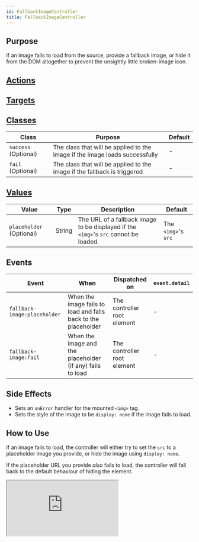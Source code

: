 ```yaml
---
id: FallbackImageController
title: FallbackImageController
---
```




## Purpose

If an image fails to load from the source, provide a fallback image, or hide it from the DOM altogether to prevent the unsightly little broken-image icon.


## [Actions](https://stimulus.hotwire.dev/reference/actions)
<NoActions/>

## [Targets](https://stimulus.hotwire.dev/reference/targets)
<NoTargets/>

## [Classes](https://stimulus.hotwire.dev/reference/classes)

| Class                | Purpose                                                                     | Default |
|----------------------|-----------------------------------------------------------------------------|---------|
| `success` (Optional) | The class that will be applied to the image if the image loads successfully | -       |
| `fail` (Optional)    | The class that will be applied to the image if the fallback is triggered    | -       |


## [Values](https://stimulus.hotwire.dev/reference/values)

| Value                    | Type   | Description                                                                          | Default             |
|--------------------------|--------|--------------------------------------------------------------------------------------|---------------------|
| `placeholder` (Optional) | String | The URL of a fallback image to be displayed if the `<img>`'s `src` cannot be loaded. | The `<img>`'s `src` |

## Events

| Event                        | When                                                           | Dispatched on               | `event.detail` |
|------------------------------|----------------------------------------------------------------|-----------------------------|----------------|
| `fallback-image:placeholder` | When the image fails to load and falls back to the placeholder | The controller root element | -              |
| `fallback-image:fail`        | When the image and the placeholder (if any) fails to load      | The controller root element | -              |


## Side Effects

- Sets an `onError` handler for the mounted `<img>` tag.
- Sets the style of the image to be `display: none` if the image fails to load.


## How to Use

If an image fails to load, the controller will either try to set the `src` to a placeholder image you provide, or hide the image using `display: none`.

If the placeholder URL you provide *also* fails to load, the controller will fall back to the default behaviour of hiding the element.

<iframe
  src="https:///stimulus-library.netlify.app/controllers/fallback_image_controller.html"
  style={{width: "100%", height: "500px", border: "0", borderRadius: "4px", overflow: "hidden"}}
  sandbox="allow-forms allow-modals allow-popups allow-presentation allow-same-origin allow-scripts"
/>




